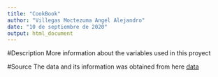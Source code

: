 ```yaml
---
title: "CookBook"
author: "Villegas Moctezuma Angel Alejandro"
date: "10 de septiembre de 2020"
output: html_document
---
```

#Description 
More information about the variables used in this proyect

#Source
The data and its information was obtained from here [data](http://archive.ics.uci.edu/ml/datasets/Human+Activity+Recognition+Using+Smartphones)